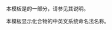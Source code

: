 {{Documentation subpage}}
本模板是{{tl|Chembox}}的一部分，请参见其说明。

本模板显示化合物的中英文系统命名法名称。
<includeonly>
[[Category:使用了分析程序的模板|{{PAGENAME}}]]
[[Category:化学信息框模板|{{PAGENAME}}]]
</includeonly>